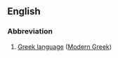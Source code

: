==English==

===Abbreviation===
{{rfc-header|Abbreviation}}
{{head|en|abbreviation}}
# [[Hellenic|Greek language]] ([[Modern Greek]])